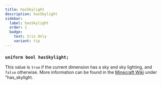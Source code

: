 ```yaml
---
title: hasSkylight
description: hasSkylight
sidebar:
  label: hasSkylight
  order: 1
  badge:
    text: Iris Only
    variant: tip
---
```


### `uniform bool hasSkylight;`

This value is `true` if the current dimension has a sky and sky lighting, and `false` otherwise. More information can be found in the [Minecraft Wiki](https://minecraft.wiki/w/Dimension_type) under "has_skylight.